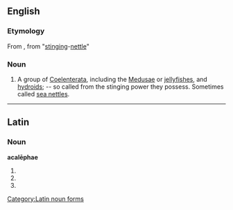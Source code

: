 {{also|Acalephae}}
==English==

===Etymology===
From {{etyl|la}} {{term|acalephe|acalēphē|nettle|lang=la}}, from {{etyl|grc}} {{term|ἀκαλήφη|{{polytonic|ἀκαλήφη}}}} {{qualifier|akalēphē}} "[[stinging]]-[[nettle]]"

===Noun===
{{en-plural noun}}

# A group of [[Coelenterata]], including the [[Medusae]] or [[jellyfish]]es, and [[hydroid]]s; -- so called from the stinging power they possess. Sometimes called [[sea nettle]]s.

----

==Latin==

===Noun===
'''acalēphae''' {{f}}

# {{inflection of|acalephe|acalēphē|dat|s|lang=la}}
# {{inflection of|acalephe|acalēphē|nom|p|lang=la}}
# {{inflection of|acalephe|acalēphē|voc|p|lang=la}}

[[Category:Latin noun forms]]
